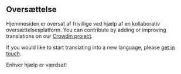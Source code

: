 <script>
</script>

## <Languages size="18" class="mr-1 inline-block align-baseline" /> Oversættelse

Hjemmesiden er oversat af frivillige ved hjælp af en kollaborativ oversættelsesplatform.
You can contribute by adding or improving translations on our <a href="https://crowdin.com/project/gpxstudio" target="_blank">Crowdin project</a>.

If you would like to start translating into a new language, please <a href="#contact">get in touch</a>.

Enhver hjælp er værdsat!
